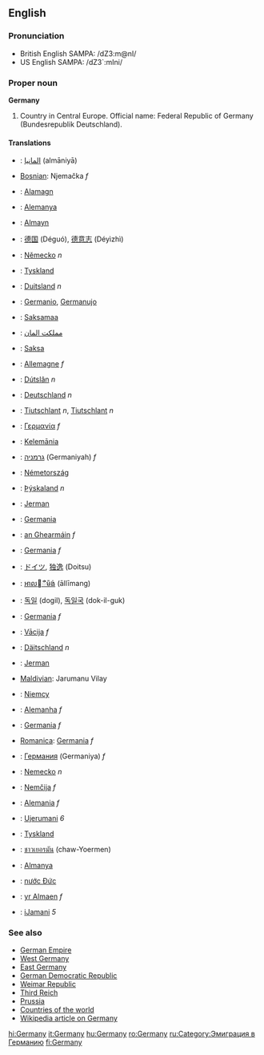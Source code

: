 ==English==
===Pronunciation===
*British English SAMPA: /dZ3:m@nI/
*US English SAMPA: /dZ3`:mIni/

===Proper noun===
'''Germany'''

# Country in Central Europe. Official name: Federal Republic of Germany (Bundesrepublik Deutschland).

====Translations====
*{{ar}}: [[المانيا]] (almāniyā)
*[[Bosnian]]: Njemačka ''f''
*{{br}}: [[Alamagn]]
*{{ca}}: [[Alemanya]]
*{{kw}}: [[Almayn]]
*{{zh}}: [[德国]] (Déguó), [[德意志]] (Déyìzhì)
*{{cs}}: [[Německo]] ''n''
*{{da}}: [[Tyskland]]
*{{nl}}: [[Duitsland]] ''n''
*{{eo}}: [[Germanio]], [[Germanujo]]
*{{et}}: [[Saksamaa]]
*{{fa}}: [[مملکت المان]]
*{{fi}}: [[Saksa]]
*{{fr}}: [[Allemagne]] ''f''
*{{fy}}: [[Dútslân]] ''n''
*{{de}}: [[Deutschland]] ''n''
*{{gmh}}: [[Tiutschlant]] ''n'', [[Tiutschlant]] ''n''
*{{el}}: [[Γερμανία]] ''f''
*{{haw}}: [[Kelemānia]]
*{{he}}: [[גרמניה]] (Germaniyah) ''f''
*{{hu}}: [[Németország]]
*{{is}}: [[Þýskaland]] ''n''
*{{id}}: [[Jerman]]
*{{ia}}: [[Germania]]
*{{ga}}: [[an Ghearmáin]] ''f''
*{{it}}: [[Germania]] ''f''
*{{ja}}: [[ドイツ]], [[独逸]] (Doitsu)
*{{km}}: [[ឤលឺម៉ង់]] (āllīmang)
*{{ko}}: [[독일]] (dogil), [[독일국]] (dok-il-guk)
*{{la}}: [[Germania]] ''f''
*{{lv}}: [[Vācija]] ''f''
*{{lb}}: [[Däitschland]] ''n''
*{{ms}}: [[Jerman]]
*[[Maldivian]]: Jarumanu Vilay
*{{pl}}: [[Niemcy]]
*{{pt}}: [[Alemanha]] ''f''
*{{ro}}: [[Germania]] ''f''
*[[Romanica]]: [[Germania]] ''f''
*{{ru}}: [[Германия]] (Germaniya) ''f'' 
*{{sk}}: [[Nemecko]] ''n''
*{{sl}}: [[Nemčija]] ''f''
*{{es}}: [[Alemania]] ''f''
*{{sw}}: [[Ujerumani]] ''6''
*{{sv}}: [[Tyskland]]
*{{th}}: [[ชาวเยอรมัน]] (chaw-Yoermen)
*{{tr}}: [[Almanya]]
*{{vi}}: [[nước Đức]]
*{{cy}}: [[yr Almaen]] ''f''
*{{xh}}: [[iJamani]] ''5''

===See also===
*[[German Empire]]
*[[West Germany]]
*[[East Germany]]
*[[German Democratic Republic]]
*[[Weimar Republic]]
*[[Third Reich]]
*[[Prussia]]
*[[Countries of the world]]
*[[w:Germany|Wikipedia article on Germany]]

[[hi:Germany]]
[[it:Germany]]
[[hu:Germany]]
[[ro:Germany]]
[[ru:Category:Эмиграция в Германию]]
[[fi:Germany]]